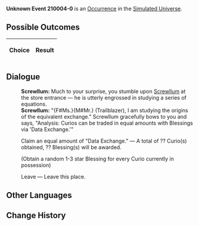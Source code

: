 {{Simulated Universe Event Infobox
|title         = Unknown Event 210004-0
|image         = undefined.png
|type          =
|domains_su    = 
|domains_ext   = 
|domains_swarm = 
|domains_gng   = 
|requirements  =
|prev          = 
|next          = 
|indexRewards  =
|characters    = Screwllum
}}
'''Unknown Event 210004-0''' is an [[Simulated Universe/Occurrence|Occurrence]] in the [[Simulated Universe]].

==Possible Outcomes==
{| class="article-table"
!Choice
!Result

|}

<!--
==Gameplay Notes==

-->
==Dialogue==
{{Dialogue Start}}
:'''Screwllum:''' Much to your surprise, you stumble upon [[Screwllum]] at the store entrance &mdash; he is utterly engrossed in studying a series of equations.
:'''Screwllum:''' "{F#Ms.}{M#Mr.} (Trailblazer), I am studying the origins of the equivalent exchange." Screwllum gracefully bows to you and says, "Analysis: Curios can be traded in equal amounts with Blessings via 'Data Exchange.'"
:{{DIcon|Star}} Claim an equal amount of "Data Exchange." &mdash; A total of ?? Curio(s) obtained, ?? Blessing(s) will be awarded.
:;(Obtain a random 1-3 star Blessing for every Curio currently in possession)
:{{DIcon|Star}} Leave &mdash; Leave this place.
{{Dialogue End}}

==Other Languages==
{{Other Languages
|en    = ???
|zhs   = ???
|zht   = ???
|ja    = ???
|ko    = ???
|es    = ???
|fr    = ???
|ru    = ???
|th    = ???
|vi    = ???
|de    = ???
|id    = ???
|pt    = ???
}}

==Change History==
{{Change History|1.0}}
